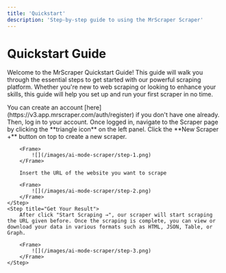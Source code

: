 ```yaml
---
title: 'Quickstart'
description: 'Step-by-step guide to using the MrScraper Scraper'
---
```


# Quickstart Guide

Welcome to the MrScraper Quickstart Guide! This guide will walk you through the essential steps to get started with our powerful scraping platform. Whether you're new to web scraping or looking to enhance your skills, this guide will help you set up and run your first scraper in no time.

<Steps>
    <Step title="Create an Account">
       You can create an account [here](https://v3.app.mrscraper.com/auth/register) if you don't have one already. Then, log in to your account.
    </Step>
    <Step title="Create a New Scraper">
       Once logged in, navigate to the Scraper page by clicking the **triangle icon** on the left panel. Click the **New Scraper +** button on top to create a new scraper.

        <Frame>
            ![](/images/ai-mode-scraper/step-1.png)
        </Frame>

        Insert the URL of the website you want to scrape

        <Frame>
            ![](/images/ai-mode-scraper/step-2.png)
        </Frame>
    </Step>
    <Step title="Get Your Result">
        After click "Start Scraping →", our scraper will start scraping the URL given before. Once the scraping is complete, you can view or download your data in various formats such as HTML, JSON, Table, or Graph.

        <Frame>
            ![](/images/ai-mode-scraper/step-3.png)
        </Frame>
    </Step>
</Steps>